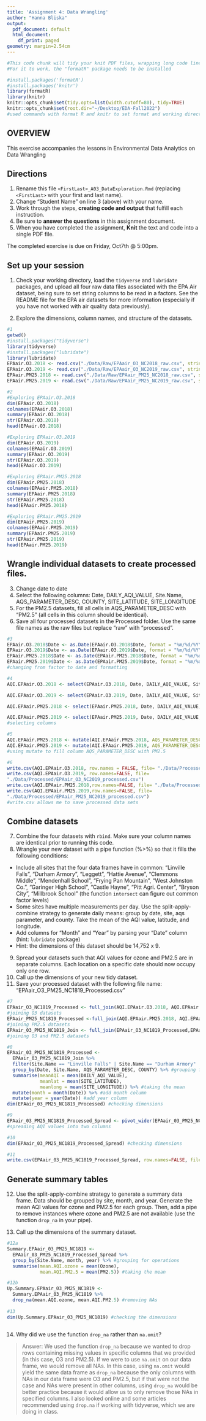 ```yaml
---
title: 'Assignment 4: Data Wrangling'
author: "Hanna Bliska"
output:
  pdf_document: default
  html_document:
    df_print: paged
geometry: margin=2.54cm
---
```


```r
#This code chunk will tidy your knit PDF files, wrapping long code lines
#For it to work, the "formatR" package needs to be installed

#install.packages('formatR')
#install.packages('knitr')
library(formatR)
library(knitr)
knitr::opts_chunk$set(tidy.opts=list(width.cutoff=80), tidy=TRUE)
knitr::opts_chunk$set(root.dir="~/Desktop/EDA-Fall2022")
#used commands with format R and knitr to set format and working directory
```

## OVERVIEW

This exercise accompanies the lessons in Environmental Data Analytics on Data Wrangling 

## Directions
1.  Rename this file `<FirstLast>_A03_DataExploration.Rmd` (replacing `<FirstLast>` with your first and last name).
2. Change "Student Name" on line 3 (above) with your name.
3. Work through the steps, **creating code and output** that fulfill each instruction.
4. Be sure to **answer the questions** in this assignment document.
5. When you have completed the assignment, **Knit** the text and code into a single PDF file.

The completed exercise is due on Friday, Oct7th @ 5:00pm.

## Set up your session 
1. Check your working directory, load the `tidyverse` and `lubridate` packages, and upload all four raw data files associated with the EPA Air dataset, being sure to set string columns to be read in a factors. See the README file for the EPA air datasets for more information (especially if you have not worked with air quality data previously). 

2. Explore the dimensions, column names, and structure of the datasets. 

```r
#1
getwd()
#install.packages("tidyverse")
library(tidyverse)
#install.packages("lubridate")
library(lubridate)
EPAair.O3.2018 <- read.csv("./Data/Raw/EPAair_O3_NC2018_raw.csv", stringsAsFactors = TRUE)
EPAair.O3.2019 <- read.csv("./Data/Raw/EPAair_O3_NC2019_raw.csv", stringsAsFactors = TRUE)
EPAair.PM25.2018 <- read.csv("./Data/Raw/EPAair_PM25_NC2018_raw.csv", stringsAsFactors = TRUE)
EPAair.PM25.2019 <- read.csv("./Data/Raw/EPAair_PM25_NC2019_raw.csv", stringsAsFactors = TRUE)

#2
#Exploring EPAair.O3.2018
dim(EPAair.O3.2018)
colnames(EPAair.O3.2018)
summary(EPAair.O3.2018)
str(EPAair.O3.2018)
head(EPAair.O3.2018)

#Exploring EPAair.O3.2019
dim(EPAair.O3.2019)
colnames(EPAair.O3.2019)
summary(EPAair.O3.2019)
str(EPAair.O3.2019)
head(EPAair.O3.2019)

#Exploring EPAair.PM25.2018
dim(EPAair.PM25.2018)
colnames(EPAair.PM25.2018)
summary(EPAair.PM25.2018)
str(EPAair.PM25.2018)
head(EPAair.PM25.2018)

#Exploring EPAair.PM25.2019
dim(EPAair.PM25.2019)
colnames(EPAair.PM25.2019)
summary(EPAair.PM25.2019)
str(EPAair.PM25.2019)
head(EPAair.PM25.2019)
```

## Wrangle individual datasets to create processed files.
3. Change date to date
4. Select the following columns: Date, DAILY_AQI_VALUE, Site.Name, AQS_PARAMETER_DESC, COUNTY, SITE_LATITUDE, SITE_LONGITUDE
5. For the PM2.5 datasets, fill all cells in AQS_PARAMETER_DESC with "PM2.5" (all cells in this column should be identical).
6. Save all four processed datasets in the Processed folder. Use the same file names as the raw files but replace "raw" with "processed".

```r
#3
EPAair.O3.2018$Date <- as.Date(EPAair.O3.2018$Date, format = "%m/%d/%Y")
EPAair.O3.2019$Date <- as.Date(EPAair.O3.2019$Date, format = "%m/%d/%Y")
EPAair.PM25.2018$Date <- as.Date(EPAair.PM25.2018$Date, format = "%m/%d/%Y")
EPAair.PM25.2019$Date <- as.Date(EPAair.PM25.2019$Date, format = "%m/%d/%Y")
#changing from factor to date and formatting

#4
AQI.EPAair.O3.2018 <- select(EPAair.O3.2018, Date, DAILY_AQI_VALUE, Site.Name, AQS_PARAMETER_DESC, COUNTY, SITE_LATITUDE, SITE_LONGITUDE)

AQI.EPAair.O3.2019 <- select(EPAair.O3.2019, Date, DAILY_AQI_VALUE, Site.Name, AQS_PARAMETER_DESC, COUNTY, SITE_LATITUDE, SITE_LONGITUDE)

AQI.EPAair.PM25.2018 <- select(EPAair.PM25.2018, Date, DAILY_AQI_VALUE, Site.Name, AQS_PARAMETER_DESC, COUNTY, SITE_LATITUDE, SITE_LONGITUDE)

AQI.EPAair.PM25.2019 <- select(EPAair.PM25.2019, Date, DAILY_AQI_VALUE, Site.Name, AQS_PARAMETER_DESC, COUNTY, SITE_LATITUDE, SITE_LONGITUDE)
#selecting columns

#5
AQI.EPAair.PM25.2018 <- mutate(AQI.EPAair.PM25.2018, AQS_PARAMETER_DESC = "PM2.5")
AQI.EPAair.PM25.2019 <- mutate(AQI.EPAair.PM25.2019, AQS_PARAMETER_DESC = "PM2.5")
#using mutate to fill column AQS_PARAMETER_DESC with PM2.5

#6
write.csv(AQI.EPAair.O3.2018, row.names = FALSE, file= "./Data/Processed/EPAair_O3_NC2018_processed.csv")
write.csv(AQI.EPAair.O3.2019, row.names=FALSE, file=
"./Data/Processed/EPAair_O3_NC2019_processed.csv")
write.csv(AQI.EPAair.PM25.2018,row.names=FALSE, file= "./Data/Processed/EPAair_PM25_NC2018_processed.csv")
write.csv(AQI.EPAair.PM25.2019,row.names=FALSE, file=
"./Data/Processed/EPAair_PM25_NC2019_processed.csv")
#write.csv allows me to save processed data sets 

```


## Combine datasets
7. Combine the four datasets with `rbind`. Make sure your column names are identical prior to running this code. 
8. Wrangle your new dataset with a pipe function (%>%) so that it fills the following conditions: 

* Include all sites that the four data frames have in common: "Linville Falls", "Durham Armory", "Leggett", "Hattie Avenue", "Clemmons Middle", "Mendenhall School", "Frying Pan Mountain", "West Johnston Co.", "Garinger High School", "Castle Hayne", "Pitt Agri. Center", "Bryson City", "Millbrook School" (the function `intersect` can figure out common factor levels)
* Some sites have multiple measurements per day. Use the split-apply-combine strategy to generate daily means: group by date, site, aqs parameter, and county. Take the mean of the AQI value, latitude, and longitude.
* Add columns for "Month" and "Year" by parsing your "Date" column (hint: `lubridate` package)
* Hint: the dimensions of this dataset should be 14,752 x 9.

9. Spread your datasets such that AQI values for ozone and PM2.5 are in separate columns. Each location on a specific date should now occupy only one row.
10. Call up the dimensions of your new tidy dataset.
11. Save your processed dataset with the following file name: "EPAair_O3_PM25_NC1819_Processed.csv"

```r
#7
EPAair_O3_NC1819_Processed <- full_join(AQI.EPAair.O3.2018, AQI.EPAair.O3.2019)
#joining O3 datasets
EPAair_PM25_NC1819_Processed <-full_join(AQI.EPAair.PM25.2018, AQI.EPAair.PM25.2019)
#joining PM2.5 datasets
EPAair_03_PM25_NC1819_Join <- full_join(EPAair_O3_NC1819_Processed,EPAair_PM25_NC1819_Processed)
#joining O3 and PM2.5 datasets

#8
EPAair_03_PM25_NC1819_Processed <-
  EPAair_03_PM25_NC1819_Join %>%
  filter(Site.Name == "Linville Falls" | Site.Name == "Durham Armory" | Site.Name == "Leggett"| Site.Name == "Hattie Avenue" | Site.Name == "Clemmons Middle" | Site.Name == "Mendenhall School" | Site.Name == "Frying Pan Mountain" | Site.Name == "West Johnston Co." | Site.Name == "Garinger High School" | Site.Name == "Castle Hayne" | Site.Name == "Pitt Agri. Center" | Site.Name == "Bryson City" | Site.Name == "Millbrook School") %>% #filter by site name
  group_by(Date, Site.Name, AQS_PARAMETER_DESC, COUNTY) %>% #grouping for operations
  summarise(meanAQI = mean(DAILY_AQI_VALUE), 
            meanlat = mean(SITE_LATITUDE),
            meanlong = mean(SITE_LONGITUDE)) %>% #taking the mean
  mutate(month = month(Date)) %>% #add month column
  mutate(year = year(Date)) #add year column
dim(EPAair_03_PM25_NC1819_Processed) #checking dimensions

#9
EPAair_03_PM25_NC1819_Processed_Spread <- pivot_wider(EPAair_03_PM25_NC1819_Processed, names_from = AQS_PARAMETER_DESC, values_from = meanAQI) 
#spreading AQI values into two columns

#10
dim(EPAair_03_PM25_NC1819_Processed_Spread) #checking dimensions

#11
write.csv(EPAair_03_PM25_NC1819_Processed_Spread, row.names=FALSE, file="./Data/Processed/EPAair_O3_PM25_NC1819_Processed.csv") #saving processed file

```


## Generate summary tables
12. Use the split-apply-combine strategy to generate a summary data frame. Data should be grouped by site, month, and year. Generate the mean AQI values for ozone and PM2.5 for each group. Then, add a pipe to remove instances where ozone and PM2.5 are not available (use the function `drop_na` in your pipe). 

13. Call up the dimensions of the summary dataset.

```r
#12a
Summary.EPAair_03_PM25_NC1819 <- 
  EPAair_03_PM25_NC1819_Processed_Spread %>%
  group_by(Site.Name, month, year) %>% #grouping for operations
  summarise(mean.AQI.ozone = mean(Ozone),
            mean.AQI.PM2.5 = mean(PM2.5)) #taking the mean

#12b
Up.Summary.EPAair_03_PM25_NC1819 <-
  Summary.EPAair_03_PM25_NC1819 %>%
  drop_na(mean.AQI.ozone, mean.AQI.PM2.5) #removing NAs
          
#13
dim(Up.Summary.EPAair_03_PM25_NC1819) #checking the dimensions
  
```

14. Why did we use the function `drop_na` rather than `na.omit`?

> Answer: We used the function `drop_na` because we wanted to drop rows containing missing values in specific columns that we provided (in this case, O3 and PM2.5). If we were to use `na.omit` on our data frame, we would remove all NAs. In this case, using `na.omit` would yield the same data frame as `drop_na` because the only columns with NAs in our data frame were O3 and PM2.5, but if that were not the case and NAs were present in other columns, using `drop_na` would be better practice because it would allow us to only remove those NAs in specified columns. I also looked online and some articles recommended using `drop.na` if working with tidyverse, which we are doing in class.
